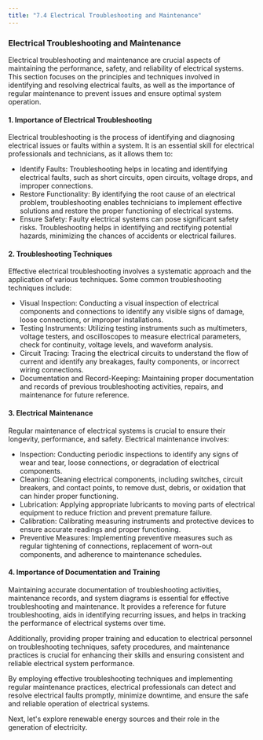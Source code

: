 ```yaml
---
title: "7.4 Electrical Troubleshooting and Maintenance"
---
```


### Electrical Troubleshooting and Maintenance

Electrical troubleshooting and maintenance are crucial aspects of maintaining the performance, safety, and reliability of electrical systems. This section focuses on the principles and techniques involved in identifying and resolving electrical faults, as well as the importance of regular maintenance to prevent issues and ensure optimal system operation.

#### 1. Importance of Electrical Troubleshooting

Electrical troubleshooting is the process of identifying and diagnosing electrical issues or faults within a system. It is an essential skill for electrical professionals and technicians, as it allows them to:

- Identify Faults: Troubleshooting helps in locating and identifying electrical faults, such as short circuits, open circuits, voltage drops, and improper connections.
- Restore Functionality: By identifying the root cause of an electrical problem, troubleshooting enables technicians to implement effective solutions and restore the proper functioning of electrical systems.
- Ensure Safety: Faulty electrical systems can pose significant safety risks. Troubleshooting helps in identifying and rectifying potential hazards, minimizing the chances of accidents or electrical failures.

#### 2. Troubleshooting Techniques

Effective electrical troubleshooting involves a systematic approach and the application of various techniques. Some common troubleshooting techniques include:

- Visual Inspection: Conducting a visual inspection of electrical components and connections to identify any visible signs of damage, loose connections, or improper installations.
- Testing Instruments: Utilizing testing instruments such as multimeters, voltage testers, and oscilloscopes to measure electrical parameters, check for continuity, voltage levels, and waveform analysis.
- Circuit Tracing: Tracing the electrical circuits to understand the flow of current and identify any breakages, faulty components, or incorrect wiring connections.
- Documentation and Record-Keeping: Maintaining proper documentation and records of previous troubleshooting activities, repairs, and maintenance for future reference.

#### 3. Electrical Maintenance

Regular maintenance of electrical systems is crucial to ensure their longevity, performance, and safety. Electrical maintenance involves:

- Inspection: Conducting periodic inspections to identify any signs of wear and tear, loose connections, or degradation of electrical components.
- Cleaning: Cleaning electrical components, including switches, circuit breakers, and contact points, to remove dust, debris, or oxidation that can hinder proper functioning.
- Lubrication: Applying appropriate lubricants to moving parts of electrical equipment to reduce friction and prevent premature failure.
- Calibration: Calibrating measuring instruments and protective devices to ensure accurate readings and proper functioning.
- Preventive Measures: Implementing preventive measures such as regular tightening of connections, replacement of worn-out components, and adherence to maintenance schedules.

#### 4. Importance of Documentation and Training

Maintaining accurate documentation of troubleshooting activities, maintenance records, and system diagrams is essential for effective troubleshooting and maintenance. It provides a reference for future troubleshooting, aids in identifying recurring issues, and helps in tracking the performance of electrical systems over time.

Additionally, providing proper training and education to electrical personnel on troubleshooting techniques, safety procedures, and maintenance practices is crucial for enhancing their skills and ensuring consistent and reliable electrical system performance.

By employing effective troubleshooting techniques and implementing regular maintenance practices, electrical professionals can detect and resolve electrical faults promptly, minimize downtime, and ensure the safe and reliable operation of electrical systems.

Next, let's explore renewable energy sources and their role in the generation of electricity.
